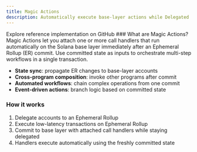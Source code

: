 ```yaml
---
title: Magic Actions
description: Automatically execute base-layer actions while Delegated
---
```




<CardGroup cols={2}>
<Card
    title="Magic Actions Example"
    icon="code"
    href="https://github.com/magicblock-labs/magicblock-engine-examples/tree/main/magic-actions"
    iconType="duotone"
  >
    Explore reference implementation on GitHub
  </Card>
</CardGroup>
### What are Magic Actions?
Magic Actions let you attach one or more call handlers that run automatically on the Solana base layer immediately after an Ephemeral Rollup (ER) commit. Use committed state as inputs to orchestrate multi-step workflows in a single transaction.

- **State sync**: propagate ER changes to base-layer accounts
- **Cross-program composition**: invoke other programs after commit
- **Automated workflows**: chain complex operations from one commit
- **Event-driven actions**: branch logic based on committed state

### How it works

1. Delegate accounts to an Ephemeral Rollup
2. Execute low-latency transactions on Ephemeral Rollup
3. Commit to base layer with attached call handlers while staying delegated
4. Handlers execute automatically using the freshly committed state